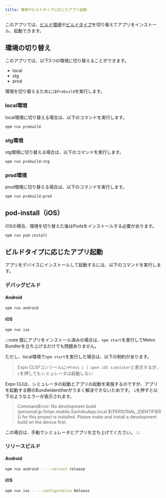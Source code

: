 ```yaml
---
title: 環境やビルドタイプに応じたアプリ起動
---
```


このアプリでは、[ビルド環境](./environments-configuration)や[ビルドタイプ](./build-type)を切り替えてアプリをインストール、起動できます。

## 環境の切り替え

このアプリでは、以下3つの環境に切り替えることができます。

- local
- stg
- prod

環境を切り替えるためには`Prebuild`を実行します。

### local環境

local環境に切り替える場合は、以下のコマンドを実行します。

```bash
npm run prebuild
```

### stg環境

stg環境に切り替える場合は、以下のコマンドを実行します。

```bash
npm run prebuild:stg
```

### prod環境

prod環境に切り替える場合は、以下のコマンドを実行します。

```bash
npm run prebuild:prod
```

## pod-install（iOS）

iOSの場合、環境を切り替えた後はPodsをインストールする必要があります。

```bash
npm run pod-install
```

## ビルドタイプに応じたアプリ起動

アプリをデバイスにインストールして起動するには、以下のコマンドを実行します。

### デバッグビルド

#### Android

```bash
npm run android
```

#### iOS

```bash
npm run ios 
```

:::note
既にアプリをインストール済みの場合は、`npm start`を実行してMetro Bundlerを立ち上げるだけでも問題ありません。

ただし、local環境で`npm start`を実行した場合は、以下の制約があります。

> Expo CLIがコンソールに`>Press i │ open iOS simulator`と表示するが、`i`を押してもシミュレータは起動しない

Expo CLIは、シミュレータの起動とアプリの起動を実施するのですが、アプリを起動する際のBundleIdentifierがうまく解決できないためです。
`i`を押すと以下のようなエラーが表示されます。

> CommandError: No development build (personal.jp.fintan.mobile.SantokuApp.local.${PERSONAL_IDENTIFIER}) for this project is installed. Please make and install a development build on the device first.

この場合は、手動でシミュレータとアプリを立ち上げてください。
:::

### リリースビルド

<!-- markdownlint-disable MD024 -->

#### Android

```bash
npm run android -- --variant release
```

#### iOS

```bash
npm run ios -- --configuration Release
```

<!-- markdownlint-enable MD024 -->
